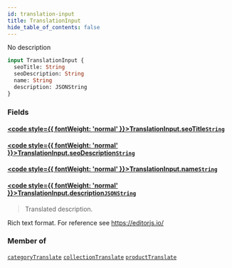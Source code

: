 ```yaml
---
id: translation-input
title: TranslationInput
hide_table_of_contents: false
---
```








No description

```graphql
input TranslationInput {
  seoTitle: String
  seoDescription: String
  name: String
  description: JSONString
}
```


### Fields

#### [<code style={{ fontWeight: 'normal' }}>TranslationInput.<b>seoTitle</b></code>](#)<Bullet />[`String`](../../../developer/api-reference/scalars/string) <Badge class="secondary" text="scalar"/>
> 
> 

#### [<code style={{ fontWeight: 'normal' }}>TranslationInput.<b>seoDescription</b></code>](#)<Bullet />[`String`](../../../developer/api-reference/scalars/string) <Badge class="secondary" text="scalar"/>
> 
> 

#### [<code style={{ fontWeight: 'normal' }}>TranslationInput.<b>name</b></code>](#)<Bullet />[`String`](../../../developer/api-reference/scalars/string) <Badge class="secondary" text="scalar"/>
> 
> 

#### [<code style={{ fontWeight: 'normal' }}>TranslationInput.<b>description</b></code>](#)<Bullet />[`JSONString`](../../../developer/api-reference/scalars/jsonstring) <Badge class="secondary" text="scalar"/>
> Translated description.

Rich text format. For reference see https://editorjs.io/
> 



### Member of

[`categoryTranslate`](../../../developer/api-reference/mutations/category-translate)  <Badge class="secondary" text="mutation"/><Bullet />[`collectionTranslate`](../../../developer/api-reference/mutations/collection-translate)  <Badge class="secondary" text="mutation"/><Bullet />[`productTranslate`](../../../developer/api-reference/mutations/product-translate)  <Badge class="secondary" text="mutation"/>



